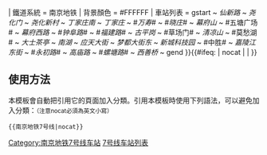 {{鐵道路線| lua=1
| 模板名稱 = 南京地铁7号线
| 名稱 = [[南京地铁]][[南京地铁7号线|7号线]]（在建）
| 代表色 = {{南京地铁线路色|7}}
| Logo = {{#ifeq: {{NAMESPACE}} | {{NS:0}} | [[File:Nanjing metro logo.svg|27px]]}}
| 鐵道系統 = 南京地铁
| 背景顏色 = #FFFFFF
| 車站列表 = gstart ~ ''仙新路'' ~ ''尧化门'' ~ ''尧化新村'' ~ ''丁家庄南'' ~ ''丁家庄'' ~ #''万寿''#{{南京地铁路线标志|6|blink}} ~ #''晓庄''#{{南京地铁线路名|1|blink}} ~ ''幕府山'' ~ #五塘广场#{{南京地铁线路名|3|blink}} ~ ''幕府西路'' ~ #''钟阜路''#{{南京地铁线路名|9|blink}} ~ #''福建路''#{{南京地铁线路名|5|blink}} ~ ''古平岗'' ~ #草场门#{{南京地铁线路名|4|blink}} ~ ''清凉山'' ~ #莫愁湖#{{南京地铁线路名|2|blink}} ~ ''大士茶亭'' ~ ''南湖'' ~ ''应天大街'' ~ ''梦都大街东'' ~ ''新城科技园'' ~ #中胜#{{南京地铁线路名|10|blink}} ~ ''嘉陵江东街'' ~ #''永初路''#{{南京地铁线路名|S3|blink}} ~ ''高庙路'' ~ #''螺塘路''#{{南京地铁线路名|2|blink}} ~ ''西善桥'' ~ gend
}}<includeonly>{{#ifeq: {{{1}}} | nocat | <!--空--> | [[Category:南京地铁7号线车站]] }}</includeonly><noinclude>

==使用方法==
本模板會自動把引用它的頁面加入分類。引用本模板時使用下列語法，可以避免加入分類：<small>（注意nocat必須為英文小寫）</small>
 <nowiki>{{</nowiki>南京地铁7号线<nowiki>|nocat}}</nowiki>

[[Category:南京地铁模板|7号线车站列表]]
</noinclude>